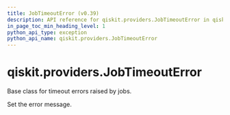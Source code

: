 ```yaml
---
title: JobTimeoutError (v0.39)
description: API reference for qiskit.providers.JobTimeoutError in qiskit v0.39
in_page_toc_min_heading_level: 1
python_api_type: exception
python_api_name: qiskit.providers.JobTimeoutError
---
```


<span id="qiskit-providers-jobtimeouterror" />

# qiskit.providers.JobTimeoutError

<Class id="qiskit.providers.JobTimeoutError" isDedicatedPage={true} github="https://github.com/qiskit/qiskit/tree/stable/0.22/qiskit/providers/exceptions.py" signature="JobTimeoutError(*message)" modifiers="exception">
  Base class for timeout errors raised by jobs.

  Set the error message.
</Class>

